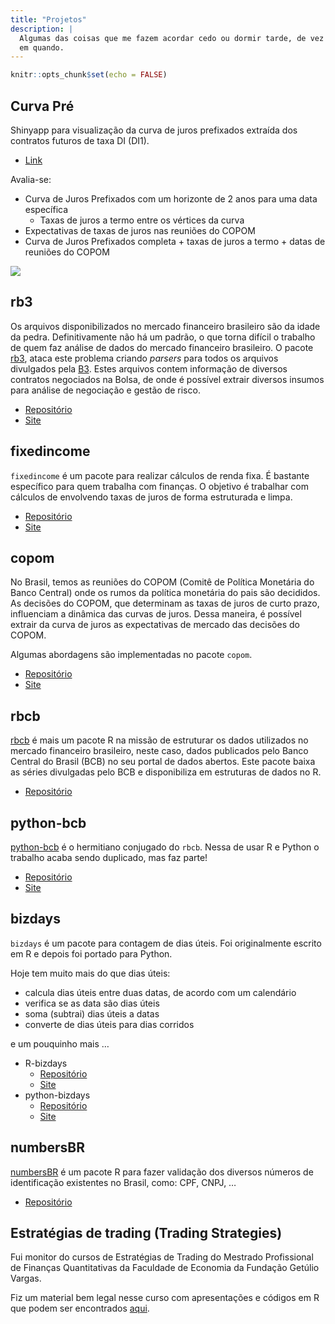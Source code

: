 ```yaml
---
title: "Projetos"
description: |
  Algumas das coisas que me fazem acordar cedo ou dormir tarde, de vez
  em quando.
---
```


```r
knitr::opts_chunk$set(echo = FALSE)
```

## Curva Pré

[curvapre]: https://wilsonfreitas.shinyapps.io/curvapre/

Shinyapp para visualização da curva de juros prefixados extraída dos contratos
futuros de taxa DI (DI1).

- [Link][curvapre]

Avalia-se:

- Curva de Juros Prefixados com um horizonte de 2 anos para uma data específica
    - Taxas de juros a termo entre os vértices da curva
- Expectativas de taxas de juros nas reuniões do COPOM
- Curva de Juros Prefixados completa + taxas de juros a termo + datas de reuniões do COPOM

![](images/tela-curvapre.png)

## rb3

Os arquivos disponibilizados no mercado financeiro brasileiro são da idade da pedra.
Definitivamente não há um padrão, o que torna difícil o trabalho de quem faz análise de dados do mercado financeiro brasileiro.
O pacote [rb3](https://github.com/wilsonfreitas/rb3), ataca este problema criando *parsers*
para todos os arquivos divulgados pela [B3](https://b3.com.br).
Estes arquivos contem informação de diversos contratos negociados na Bolsa, de onde é possível extrair diversos insumos
para análise de negociação e gestão de risco.

* [Repositório](https://github.com/wilsonfreitas/rb3)
* [Site](http://wilsonfreitas.github.io/rb3)

## fixedincome

`fixedincome` é um pacote para realizar cálculos de renda fixa.
É bastante específico para quem trabalha com finanças.
O objetivo é trabalhar com cálculos de envolvendo taxas de juros de forma estruturada e limpa.

* [Repositório](https://github.com/wilsonfreitas/R-fixedincome)
* [Site](http://wilsonfreitas.github.io/R-fixedincome)

## copom

No Brasil, temos as reuniões do COPOM (Comitê de Política Monetária do Banco Central)
onde os rumos da política monetária do pais são decididos.
As decisões do COPOM, que determinam as taxas de juros de curto prazo, influenciam
a dinâmica das curvas de juros.
Dessa maneira, é possível extrair da curva de juros as expectativas de mercado
das decisões do COPOM.

Algumas abordagens são implementadas no pacote `copom`.

* [Repositório](https://github.com/wilsonfreitas/copom)
* [Site](http://wilsonfreitas.github.io/copom)

## rbcb

[rbcb](https://github.com/wilsonfreitas/rbcb) é mais um pacote R na missão de estruturar os dados utilizados no mercado
financeiro brasileiro, neste caso, dados publicados pelo Banco Central do Brasil (BCB) no seu portal de dados abertos.
Este pacote baixa as séries divulgadas pelo BCB e disponibiliza em estruturas de dados no R.

* [Repositório](https://github.com/wilsonfreitas/rbcb)

## python-bcb

[python-bcb](https://github.com/wilsonfreitas/python-bcb) é o hermitiano conjugado do `rbcb`.
Nessa de usar R e Python o trabalho acaba sendo duplicado, mas faz parte!

* [Repositório](https://github.com/wilsonfreitas/python-bcb)
* [Site](http://wilsonfreitas.github.io/python-bcb)

## bizdays

`bizdays` é um pacote para contagem de dias úteis.
Foi originalmente escrito em R e depois foi portado para Python.

Hoje tem muito mais do que dias úteis:

- calcula dias úteis entre duas datas, de acordo com um calendário
- verifica se as data são dias úteis
- soma (subtrai) dias úteis a datas
- converte de dias úteis para dias corridos

e um pouquinho mais ...


- R-bizdays
  - [Repositório](https://github.com/wilsonfreitas/R-bizdays)
  - [Site](http://wilsonfreitas.github.io/R-bizdays)
- python-bizdays
  - [Repositório](https://github.com/wilsonfreitas/python-bizdays)
  - [Site](http://wilsonfreitas.github.io/python-bizdays)

## numbersBR

[numbersBR](https://github.com/wilsonfreitas/numbersBR) é um pacote R para fazer validação dos diversos números de
identificação existentes no Brasil, como: CPF, CNPJ, ...

* [Repositório](https://github.com/wilsonfreitas/numbersBR)

## Estratégias de trading (Trading Strategies)

Fui monitor do cursos de Estratégias de Trading do Mestrado Profissional de
Finanças Quantitativas da Faculdade de Economia da Fundação Getúlio Vargas.

Fiz um material bem legal nesse curso com apresentações e códigos em R que
podem ser encontrados [aqui](http://wilsonfreitas.github.io/estrategias-de-trading/).

